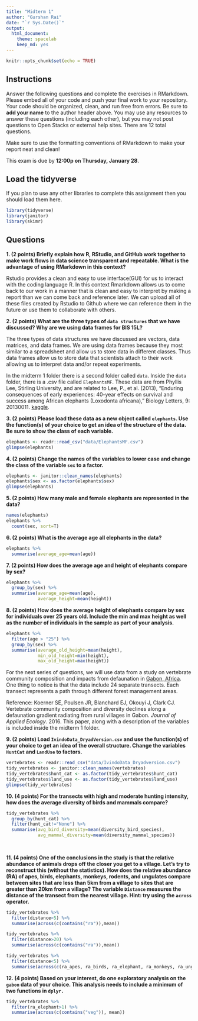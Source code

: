 ```yaml
---
title: "Midterm 1"
author: "Gurshan Rai"
date: "`r Sys.Date()`"
output:
  html_document: 
    theme: spacelab
    keep_md: yes
---
```


```r
knitr::opts_chunk$set(echo = TRUE)
```

## Instructions
Answer the following questions and complete the exercises in RMarkdown. Please embed all of your code and push your final work to your repository. Your code should be organized, clean, and run free from errors. Be sure to **add your name** to the author header above. You may use any resources to answer these questions (including each other), but you may not post questions to Open Stacks or external help sites. There are 12 total questions.  

Make sure to use the formatting conventions of RMarkdown to make your report neat and clean!  

This exam is due by **12:00p on Thursday, January 28**.  

## Load the tidyverse
If you plan to use any other libraries to complete this assignment then you should load them here.
```r
library(tidyverse)
library(janitor)
library(skimr)
```

## Questions
**1. (2 points) Briefly explain how R, RStudio, and GitHub work together to make work flows in data science transparent and repeatable. What is the advantage of using RMarkdown in this context?**  

Rstudio provides a clean and easy to use interface(GUI) for us to interact with the coding language R. In this context Rmarkdown allows us to come back to our work in a manner that is clean and easy to interpret by making a report than we can come back and reference later. We can upload all of these files created by Rstudio to Github where we can reference them in the future or use them to collaborate with others. 

**2. (2 points) What are the three types of `data structures` that we have discussed? Why are we using data frames for BIS 15L?**

The three types of data structures we have discussed are vectors, data matrices, and data frames. We are using data frames because they most similar to a spreadsheet and allow us to store data in different classes. Thus data frames allow us to store data that scientists attach to their work allowing us to interpret data and/or repeat experiments.

In the midterm 1 folder there is a second folder called `data`. Inside the `data` folder, there is a .csv file called `ElephantsMF`. These data are from Phyllis Lee, Stirling University, and are related to Lee, P., et al. (2013), "Enduring consequences of early experiences: 40-year effects on survival and success among African elephants (Loxodonta africana)," Biology Letters, 9: 20130011. [kaggle](https://www.kaggle.com/mostafaelseidy/elephantsmf).  

**3. (2 points) Please load these data as a new object called `elephants`. Use the function(s) of your choice to get an idea of the structure of the data. Be sure to show the class of each variable.**
```r
elephants <- readr::read_csv("data/ElephantsMF.csv")
glimpse(elephants)
```

**4. (2 points) Change the names of the variables to lower case and change the class of the variable `sex` to a factor.**
```r
elephants <- janitor::clean_names(elephants)
elephants$sex <- as.factor(elephants$sex)
glimpse(elephants)
```


**5. (2 points) How many male and female elephants are represented in the data?**
```r
names(elephants)
elephants %>% 
  count(sex, sort=T)
```
**6. (2 points) What is the average age all elephants in the data?**
```r
elephants %>% 
  summarise(average_age=mean(age))
```

**7. (2 points) How does the average age and height of elephants compare by sex?**
```r
elephants %>% 
  group_by(sex) %>% 
  summarise(average_age=mean(age),
            average_height=mean(height))
```

**8. (2 points) How does the average height of elephants compare by sex for individuals over 25 years old. Include the min and max height as well as the number of individuals in the sample as part of your analysis.**
```r
elephants %>% 
  filter(age > "25") %>% 
  group_by(sex) %>% 
  summarise(average_old_height=mean(height),
            min_old_height=min(height),
            max_old_height=max(height))
``` 


For the next series of questions, we will use data from a study on vertebrate community composition and impacts from defaunation in [Gabon, Africa](https://en.wikipedia.org/wiki/Gabon). One thing to notice is that the data include 24 separate transects. Each transect represents a path through different forest management areas.  

Reference: Koerner SE, Poulsen JR, Blanchard EJ, Okouyi J, Clark CJ. Vertebrate community composition and diversity declines along a defaunation gradient radiating from rural villages in Gabon. _Journal of Applied Ecology_. 2016. This paper, along with a description of the variables is included inside the midterm 1 folder.  

**9. (2 points) Load `IvindoData_DryadVersion.csv` and use the function(s) of your choice to get an idea of the overall structure. Change the variables `HuntCat` and `LandUse` to factors.**
```r
vertebrates <- readr::read_csv("data/IvindoData_Dryadversion.csv")
tidy_vertebrates <- janitor::clean_names(vertebrates)
tidy_vertebrates$hunt_cat <- as.factor(tidy_vertebrates$hunt_cat)
tidy_vertebrates$land_use <- as.factor(tidy_vertebrates$land_use)
glimpse(tidy_vertebrates)
```

**10. (4 points) For the transects with high and moderate hunting intensity, how does the average diversity of birds and mammals compare?**
```r
tidy_vertebrates %>% 
  group_by(hunt_cat) %>%
  filter(hunt_cat!="None") %>% 
  summarise(avg_bird_diversity=mean(diversity_bird_species),
            avg_mammal_diversity=mean(diversity_mammal_species))
  
  
```


**11. (4 points) One of the conclusions in the study is that the relative abundance of animals drops off the closer you get to a village. Let's try to reconstruct this (without the statistics). How does the relative abundance (RA) of apes, birds, elephants, monkeys, rodents, and ungulates compare between sites that are less than 5km from a village to sites that are greater than 20km from a village? The variable `Distance` measures the distance of the transect from the nearest village. Hint: try using the `across` operator.**  

```r
tidy_vertebrates %>% 
  filter(distance<5) %>% 
  summarise(across(c(contains("ra")),mean))
```
```r
tidy_vertebrates %>% 
  filter(distance>20) %>% 
  summarise(across(c(contains("ra")),mean))
```
```r
tidy_vertebrates %>% 
  filter(distance<5) %>% 
  summarise(across(c(ra_apes, ra_birds, ra_elephant, ra_monkeys, ra_ungulate),mean))


```

**12. (4 points) Based on your interest, do one exploratory analysis on the `gabon` data of your choice. This analysis needs to include a minimum of two functions in `dplyr.`**
```r
tidy_vertebrates %>% 
  filter(ra_elephant>1) %>% 
  summarise(across(c(contains("veg")), mean))
```

